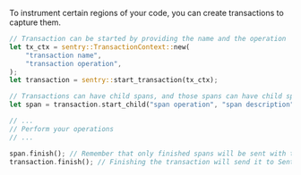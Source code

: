 To instrument certain regions of your code, you can create transactions to capture them.

```rust
// Transaction can be started by providing the name and the operation
let tx_ctx = sentry::TransactionContext::new(
    "transaction name",
    "transaction operation",
);
let transaction = sentry::start_transaction(tx_ctx);

// Transactions can have child spans, and those spans can have child spans as well.
let span = transaction.start_child("span operation", "span description");

// ...
// Perform your operations
// ...

span.finish(); // Remember that only finished spans will be sent with the transaction
transaction.finish(); // Finishing the transaction will send it to Sentry
```
